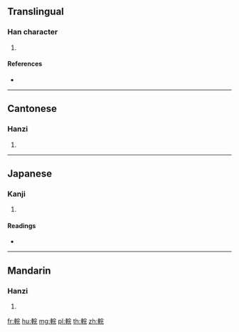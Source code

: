 {{character info/new}}
==Translingual==

===Han character===
{{Han char|rn=159|rad=車|as=07|sn=14|four=53011|canj=JJJMU}}

# {{defn|Han|sort=車07}}

====References====
* {{Han ref|kx=1243.280|dkj=38334|dj=1719.250|hdz=53536.020|uh=8F10|ud=36624|bh=E464|bd=58468}}

----

==Cantonese==

===Hanzi===
{{yue-hanzi|jyut=|y=wun6}}

# {{defn|lang=yue|sort=車07}}

----

==Japanese==

===Kanji===
{{ja-kanji|grade=|rs=車07}}

# {{defn|lang=ja|sort=車07}}

====Readings====
* {{ja-readings|on=[[かん]] (kan), [[がん]] (gan)|kun=[[まるい]] (marui)|nanori=}}

----

==Mandarin==

===Hanzi===
{{cmn-hanzi|pin=[[huǎn]] ([[huan3]])|wg=huan<sup>3</sup>}}

# {{defn|lang=cmn|sort=車07}}

[[fr:輐]]
[[hu:輐]]
[[mg:輐]]
[[pl:輐]]
[[th:輐]]
[[zh:輐]]